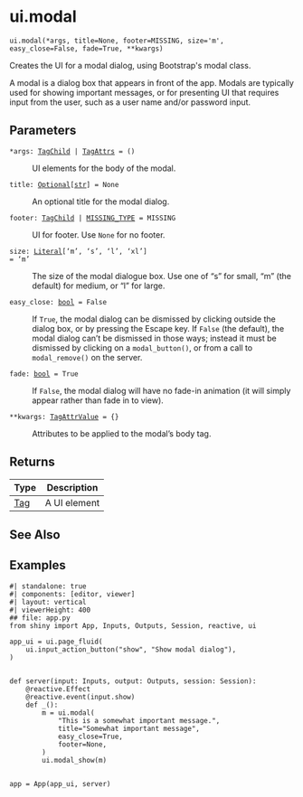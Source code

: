 # ui.modal { #shiny.ui.modal }

`ui.modal(*args, title=None, footer=MISSING, size='m', easy_close=False, fade=True, **kwargs)`

Creates the UI for a modal dialog, using Bootstrap&#x27;s modal class.

A modal is a dialog box that appears in front of the app. Modals are
typically used for showing important messages, or for presenting UI that requires
input from the user, such as a user name and/or password input.

## Parameters

<code><span class="parameter-name">*args</span><span class="parameter-annotation-sep">:</span> <span class="parameter-annotation">[TagChild](`htmltools.TagChild`) \| [TagAttrs](`htmltools.TagAttrs`)</span> <span class="parameter-default-sep">=</span> <span class="parameter-default">()</span></code>

:   UI elements for the body of the modal.

<code><span class="parameter-name">title</span><span class="parameter-annotation-sep">:</span> <span class="parameter-annotation">[Optional](`typing.Optional`)\[[str](`str`)\]</span> <span class="parameter-default-sep">=</span> <span class="parameter-default">None</span></code>

:   An optional title for the modal dialog.

<code><span class="parameter-name">footer</span><span class="parameter-annotation-sep">:</span> <span class="parameter-annotation">[TagChild](`htmltools.TagChild`) \| [MISSING_TYPE](`shiny.types.MISSING_TYPE`)</span> <span class="parameter-default-sep">=</span> <span class="parameter-default">MISSING</span></code>

:   UI for footer. Use ``None`` for no footer.

<code><span class="parameter-name">size</span><span class="parameter-annotation-sep">:</span> <span class="parameter-annotation">[Literal](`typing.Literal`)\['m', 's', 'l', 'xl'\]</span> <span class="parameter-default-sep">=</span> <span class="parameter-default">'m'</span></code>

:   The size of the modal dialogue box. Use one of "s" for small, "m" (the default)
    for medium, or "l" for large.

<code><span class="parameter-name">easy_close</span><span class="parameter-annotation-sep">:</span> <span class="parameter-annotation">[bool](`bool`)</span> <span class="parameter-default-sep">=</span> <span class="parameter-default">False</span></code>

:   If ``True``, the modal dialog can be dismissed by clicking outside the dialog
    box, or by pressing the Escape key. If ``False`` (the default), the modal dialog
    can't be dismissed in those ways; instead it must be dismissed by clicking on a
    ``modal_button()``, or from a call to ``modal_remove()`` on the server.

<code><span class="parameter-name">fade</span><span class="parameter-annotation-sep">:</span> <span class="parameter-annotation">[bool](`bool`)</span> <span class="parameter-default-sep">=</span> <span class="parameter-default">True</span></code>

:   If ``False``, the modal dialog will have no fade-in animation (it will simply
    appear rather than fade in to view).

<code><span class="parameter-name">**kwargs</span><span class="parameter-annotation-sep">:</span> <span class="parameter-annotation">[TagAttrValue](`htmltools.TagAttrValue`)</span> <span class="parameter-default-sep">=</span> <span class="parameter-default">{}</span></code>

:   Attributes to be applied to the modal's body tag.

## Returns

| Type                   | Description   |
|------------------------|---------------|
| [Tag](`htmltools.Tag`) | A UI element  |

## See Also

[](:func:`~shiny.ui.modal_show`)
[](:func:`~shiny.ui.modal_remove`)
[](:func:`~shiny.ui.modal_button`)

## Examples


```shinylive-python
#| standalone: true
#| components: [editor, viewer]
#| layout: vertical
#| viewerHeight: 400
## file: app.py
from shiny import App, Inputs, Outputs, Session, reactive, ui

app_ui = ui.page_fluid(
    ui.input_action_button("show", "Show modal dialog"),
)


def server(input: Inputs, output: Outputs, session: Session):
    @reactive.Effect
    @reactive.event(input.show)
    def _():
        m = ui.modal(
            "This is a somewhat important message.",
            title="Somewhat important message",
            easy_close=True,
            footer=None,
        )
        ui.modal_show(m)


app = App(app_ui, server)

```

